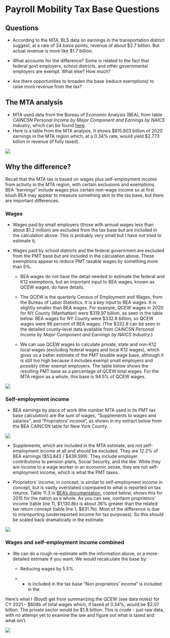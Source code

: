 # Payroll Mobility Tax Base Questions

## Questions

-   According to the MTA, BLS data on earnings in the transportation district suggest, at a rate of 34 basis points, revenue of about \$2.7 billion. But actual revenue is more like \$1.7 billion.

-   What accounts for the difference? Some is related to the fact that federal govt employers, school districts, and other governmental employers are exempt. What else? How much?

-   Are there opportunities to broaden the base (reduce exemptions) to raise more revenue from the tax?

## The MTA analysis

-   MTA used data from the Bureau of Economic Analysis (BEA), from table *CAINC5N Personal Income by Major Component and Earnings by NAICS Industry*, which can be found [here](https://apps.bea.gov/iTable/iTable.cfm?reqid=70&step=1#tabpanel_1_6).
-   Here is a table from the MTA analysis. It shows \$815.803 billion of 2020 earnings in the MTA region which, at a 0.34% rate, would yield \$2.773 billion in revenue (if fully taxed).

![](images/paste-7EB07C4D.png)

## Why the difference?

Recall that the MTA tax is based on wages plus self-employment income from activity in the MTA region, with certain exclusions and exemptions. BEA "earnings" include wages plus certain non-wage income so at first blush BEA may appear to measure something akin to the tax base, but there are important differences.

### Wages

-   Wages paid by small employers (those with annual wages less than about \$1.2 million) are excluded from the tax base but are included in the calculation above. This is probably very small but I have not tried to estimate it;

-   Wages paid by school districts and the federal government are excluded from the PMT base but are included in the calculation above. These exemptions appear to reduce PMT taxable wages by something more than 5%.

    -   BEA wages do not have the detail needed to estimate the federal and K12 exemptions, but an important input to BEA wages, known as QCEW wages, do have details.

    -   The QCEW is the quarterly Census of Employment and Wages, from the Bureau of Labor Statistics. It is a key input to BEA wages. It is slightly smaller than BEA wages. For example, QCEW wages in 2020 for NY County (Manhattan) were \$319.97 billion, as seen in the table below. BEA wages for NY County were \$332.8 billion, so QCEW wages were 96 percent of BEA wages. (The \$332.8 can be seen in the detailed county-level data available from *CAINC5N Personal Income by Major Component and Earnings by NAICS Industry*.)

    -   We can use QCEW wages to calculate private, state and non-K12 local wages (excluding federal wages and local K12 wages), which gives us a better estimate of the PMT taxable wage base, although it is still too high because it includes exempt small employers and possibly other exempt employers. The table below shows the resulting PMT base as a percentage of QCEW total wages. For the MTA region as a whole, this base is 94.5% of QCEW wages.

![](images/paste-15B07C79.png)

### Self-employment income

-   BEA earnings by place of work (the number MTA used in its PMT tax base calculation) are the sum of wages, "Supplements to wages and salaries", and "Proprietors' income", as shown in my extract below from the BEA CAINC5N table for New York County. .

![](images/paste-13471D77.png)

-   Supplements, which are included in the MTA estimate, are not self-employment income at all and should be excluded. They are 12.2% of BEA earnings (\$53.843 / \$439.599). They include employer contributions to pension plans, Social Security, and the like. While they are income to a wage worker in an economic sense, they are not self-employment income, which is what the PMT taxes.

-   Proprietors' income, in concept, is similar to self-employment income in concept, but is vastly overstated copmpared to what is reported on tax returns. Table 11.3 in [BEA's documentation](https://www.bea.gov/resources/methodologies/nipa-handbook/pdf/chapter-11.pdf), copied below, shows this for 2015 for the nation as a whole. As you can see, nonfarm proprietors' income (table line 11, \$1,130.8b) is about 36% greater than the related tax return concept (table line 1, \$831.7b). Most of the difference is due to misreporting (underreported income for tax purposes). So this should be scaled back dramatically in the estimate.

![](images/paste-201C287E.png)

### Wages and self-employment income combined

-   We can do a rough re-estimate with the information above, or a more-detailed estimate if you want. We would recalculate the base by:

    -   Reducing wages by 5.5%

    -   

        -   is included in the tax base "Non proprietors' income" is included in the

Here's what I (Boyd) get from summarizing the QCEW (see data notes) for CY 2021 -- \$608b of total wages which, if taxed at 0.34%, would be \$2.07 billion. The private sector would be \$1.8 billion. This is crude - just raw data, with no attempt yet to examine the law and figure out what is taxed and what isn't.

![](images/paste-B3DEDAC1.png)
